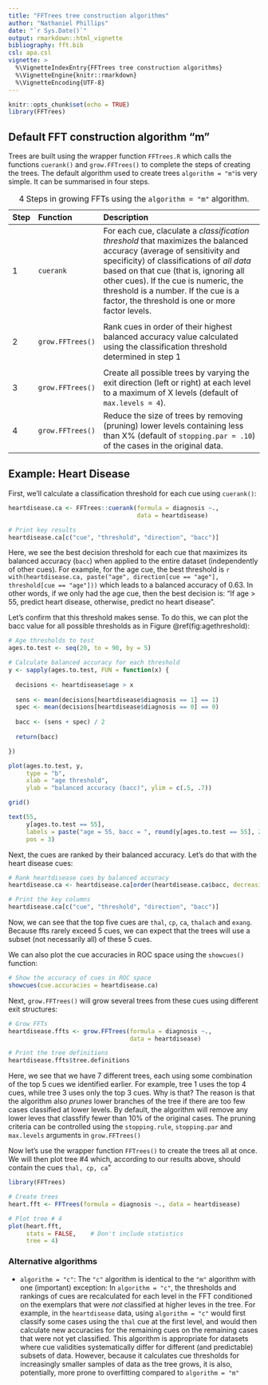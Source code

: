 ```yaml
---
title: "FFTrees tree construction algorithms"
author: "Nathaniel Phillips"
date: "`r Sys.Date()`"
output: rmarkdown::html_vignette
bibliography: fft.bib
csl: apa.csl
vignette: >
  %\VignetteIndexEntry{FFTrees tree construction algorithms}
  %\VignetteEngine{knitr::rmarkdown}
  %\VignetteEncoding{UTF-8}
---
```


```r
knitr::opts_chunk$set(echo = TRUE)
library(FFTrees)
```

## Default FFT construction algorithm "m"

Trees are built using the wrapper function `FFTrees.R` which calls the functions `cuerank()` and `grow.FFTrees()` to complete the steps of creating the trees. The default algorithm used to create trees `algorithm = "m"`is very simple. It can be summarised in four steps. 

|     Step| Function|Description |
|:-----|:----|:----------------------------------------------------|
|  1|    `cuerank`|For each cue, claculate a *classification threshold* that maximizes the balanced accuracy (average of sensitivity and specificity) of classifications of *all data* based on that cue (that is, ignoring all other cues). If the cue is numeric, the threshold is a number. If the cue is a factor, the threshold is one or more factor levels.
     |
| 2|    `grow.FFTrees()`|Rank cues in order of their highest balanced accuracy value calculated using the classification threshold determined in step 1
     |
|  3|    `grow.FFTrees()`|Create all possible trees by varying the exit direction (left or right) at each level to a maximum of X levels (default of `max.levels = 4`).     |
|  4|    `grow.FFTrees()`|Reduce the size of trees by removing (pruning) lower levels containing less than X\% (default of `stopping.par = .10`) of the cases in the original data.|

Table: 4 Steps in growing FFTs using the `algorithm = "m"` algorithm.

## Example: Heart Disease

First, we'll calculate a classification threshold for each cue using `cuerank()`:

```r
heartdisease.ca <- FFTrees::cuerank(formula = diagnosis ~., 
                                    data = heartdisease)

# Print key results
heartdisease.ca[c("cue", "threshold", "direction", "bacc")]
```

Here, we see the best decision threshold for each cue that maximizes its balanced accuracy (`bacc`) when applied to the entire dataset (independently of other cues). For example, for the age cue, the best threshold is `r with(heartdisease.ca, paste("age", direction[cue == "age"], threshold[cue == "age"]))` which leads to a balanced accuracy of 0.63. In other words, if we only had the age cue, then the best decision is: "If age > 55, predict heart disease, otherwise, predict no heart disease".

Let's confirm that this threshold makes sense. To do this, we can plot the bacc value for all possible thresholds as in Figure \@ref(fig:agethreshold):

```r
# Age thresholds to test
ages.to.test <- seq(20, to = 90, by = 5)

# Calculate balanced accuracy for each threshold
y <- sapply(ages.to.test, FUN = function(x) {
  
  decisions <- heartdisease$age > x
  
  sens <- mean(decisions[heartdisease$diagnosis == 1] == 1)
  spec <- mean(decisions[heartdisease$diagnosis == 0] == 0)
  
  bacc <- (sens + spec) / 2
  
  return(bacc)

})

plot(ages.to.test, y, 
     type = "b", 
     xlab = "age threshold", 
     ylab = "balanced accuracy (bacc)", ylim = c(.5, .7))

grid()

text(55, 
     y[ages.to.test == 55], 
     labels = paste("age = 55, bacc = ", round(y[ages.to.test == 55], 2)), 
     pos = 3)
```

Next, the cues are ranked by their balanced accuracy. Let's do that with the heart disease cues:

```r
# Rank heartdisease cues by balanced accuracy
heartdisease.ca <- heartdisease.ca[order(heartdisease.ca$bacc, decreasing = TRUE),]

# Print the key columns
heartdisease.ca[c("cue", "threshold", "direction", "bacc")]
```

Now, we can see that the top five cues are `thal`, `cp`, `ca`, `thalach` and `exang`. Because ffts rarely exceed 5 cues, we can expect that the trees will use a subset (not necessarily all) of these 5 cues.

We can also plot the cue accuracies in ROC space using the `showcues()` function:

```r
# Show the accuracy of cues in ROC space
showcues(cue.accuracies = heartdisease.ca)
```

Next, `grow.FFTrees()` will grow several trees from these cues using different exit structures:

```r
# Grow FFTs
heartdisease.ffts <- grow.FFTrees(formula = diagnosis ~., 
                                  data = heartdisease)

# Print the tree definitions
heartdisease.ffts$tree.definitions
```

Here, we see that we have 7 different trees, each using some combination of the top 5 cues we identified earlier. For example, tree 1 uses the top 4 cues, while tree 3 uses only the top 3 cues. Why is that? The reason is that the algorithm also *prunes* lower branches of the tree if there are too few cases classified at lower levels. By default, the algorithm will remove any lower leves that classfify fewer than 10\% of the original cases. The pruning criteria can be controlled using the `stopping.rule`, `stopping.par` and `max.levels` arguments in `grow.FFTrees()`

Now let's use the wrapper function `FFTrees()` to create the trees all at once. We will then plot tree #4 which, according to our results above, should contain the cues `thal, cp, ca`"

```r
library(FFTrees)

# Create trees
heart.fft <- FFTrees(formula = diagnosis ~., data = heartdisease)

# Plot tree # 4
plot(heart.fft, 
     stats = FALSE,    # Don't include statistics
     tree = 4)
```




### Alternative algorithms

- `algorithm = "c"`: The `"c"` algorithm is identical to the `"m"` algorithm with one (important) exception: In `algorithm = "c"`, the thresholds and rankings of cues are recalculated for each level in the FFT conditioned on the exemplars that were *not* classified at higher leves in the tree. For example, in the `heartdisease` data, using `algorithm = "c"` would first classify some cases using the `thal` cue at the first level, and would then calculate new accuracies for the remaining cues on the remaining cases that were not yet classified. This algorithm is appropriate for datasets where cue validities systematically differ for different (and predictable) subsets of data. However, because it calculates cue thresholds for increasingly smaller samples of data as the tree grows, it is also, potentially, more prone to overfitting compared to `algorithm = "m"`
